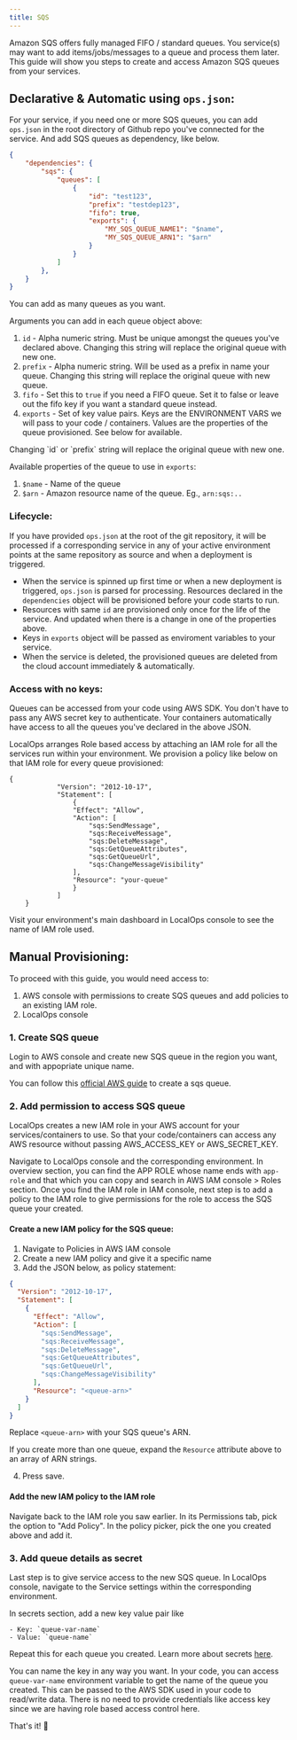 ```yaml
---
title: SQS
---
```


Amazon SQS offers fully managed FIFO / standard queues. You service(s) may want to add items/jobs/messages to a queue
and process them later. This guide will show you steps to create and access Amazon SQS queues from your services.


## Declarative & Automatic using `ops.json`:

For your service, if you need one or more SQS queues, you can add `ops.json` in the root directory of Github repo you've connected for the service. And add SQS queues as dependency, like below.

```json 
{
    "dependencies": {
        "sqs": {
            "queues": [
                {
                    "id": "test123",
                    "prefix": "testdep123",
                    "fifo": true,
                    "exports": {
                        "MY_SQS_QUEUE_NAME1": "$name",
                        "MY_SQS_QUEUE_ARN1": "$arn"
                    }
                }
            ]
        },
    }
}
```


You can add as many queues as you want.

Arguments you can add in each queue object above:
1. `id` - Alpha numeric string. Must be unique amongst the queues you've declared above. Changing this string will replace the original queue with new one.
2. `prefix` - Alpha numeric string. Will be used as a prefix in name your queue. Changing this string will replace the original queue with new queue.
3. `fifo` - Set this to `true` if you need a FIFO queue. Set it to false or leave out the fifo key if you want a standard queue instead.
4. `exports` - Set of key value pairs. Keys are the ENVIRONMENT VARS we will pass to your code / containers. Values are the properties of the queue provisioned. See below for available. 

<Note>
Changing `id` or `prefix` string will replace the original queue with new one.
</Note>


Available properties of the queue to use in `exports`:
1. `$name` - Name of the queue 
2. `$arn` - Amazon resource name of the queue. Eg., `arn:sqs:..`


### Lifecycle:

If you have provided `ops.json` at the root of the git repository, it will be processed if a corresponding service in any of your active environment points at the same repository as source and when a deployment is triggered. 

- When the service is spinned up first time or when a new deployment is triggered, `ops.json` is parsed for processing. Resources declared in the `dependencies` object will be provisioned before your code starts to run. 
- Resources with same `id` are provisioned only once for the life of the service. And updated when there is a change in one of the properties above. 
- Keys in `exports` object will be passed as enviroment variables to your service. 
- When the service is deleted, the provisioned queues are deleted from the cloud account immediately & automatically. 

### Access with no keys:

Queues can be accessed from your code using AWS SDK. You don't have to pass any AWS secret key to authenticate. Your containers automatically have access to all the queues you've declared in the above JSON. 

LocalOps arranges Role based access by attaching an IAM role for all the services run within your environment. We provision a policy like below on that IAM role for every queue provisioned:

```
{
			"Version": "2012-10-17",
			"Statement": [
				{
				"Effect": "Allow",
				"Action": [
					"sqs:SendMessage",
					"sqs:ReceiveMessage",
					"sqs:DeleteMessage",
					"sqs:GetQueueAttributes",
					"sqs:GetQueueUrl",
					"sqs:ChangeMessageVisibility"
				],
				"Resource": "your-queue"
				}
			]
	}
```

Visit your environment's main dashboard in LocalOps console to see the name of IAM role used.

## Manual Provisioning:

To proceed with this guide, you would need access to:

1. AWS console with permissions to create SQS queues and add policies to an existing IAM role.
2. LocalOps console

### 1. Create SQS queue

Login to AWS console and create new SQS queue in the region you want, and with appopriate unique name.

You can follow this
[official AWS guide](https://docs.aws.amazon.com/AWSSimpleQueueService/latest/SQSDeveloperGuide/creating-sqs-standard-queues.html)
to create a sqs queue.

### 2. Add permission to access SQS queue

LocalOps creates a new IAM role in your AWS account for your services/containers to use. So that your code/containers
can access any AWS resource without passing AWS_ACCESS_KEY or AWS_SECRET_KEY.

Navigate to LocalOps console and the corresponding environment. In overview section, you can find the APP ROLE whose
name ends with `app-role` and that which you can copy and search in AWS IAM console > Roles section. Once you find the
IAM role in IAM console, next step is to add a policy to the IAM role to give permissions for the role to access the SQS
queue your created.

#### Create a new IAM policy for the SQS queue:

1. Navigate to Policies in AWS IAM console
2. Create a new IAM policy and give it a specific name
3. Add the JSON below, as policy statement:

```json
{
  "Version": "2012-10-17",
  "Statement": [
    {
      "Effect": "Allow",
      "Action": [
        "sqs:SendMessage",
        "sqs:ReceiveMessage",
        "sqs:DeleteMessage",
        "sqs:GetQueueAttributes",
        "sqs:GetQueueUrl",
        "sqs:ChangeMessageVisibility"
      ],
      "Resource": "<queue-arn>"
    }
  ]
}
```

Replace `<queue-arn>` with your SQS queue's ARN.

If you create more than one queue, expand the `Resource` attribute above to an array of ARN strings.

4. Press save.

#### Add the new IAM policy to the IAM role

Navigate back to the IAM role you saw earlier. In its Permissions tab, pick the option to "Add Policy". In the policy
picker, pick the one you created above and add it.

### 3. Add queue details as secret

Last step is to give service access to the new SQS queue. In LocalOps console, navigate to the Service settings within
the corresponding environment.

In secrets section, add a new key value pair like

```
- Key: `queue-var-name`
- Value: `queue-name`
```

Repeat this for each queue you created. Learn more about secrets [here](/environment/services/secrets).

You can name the key in any way you want. In your code, you can access `queue-var-name` environment variable to get the
name of the queue you created. This can be passed to the AWS SDK used in your code to read/write data. There is no need
to provide credentials like access key since we are having role based access control here.

That's it! 🎉
